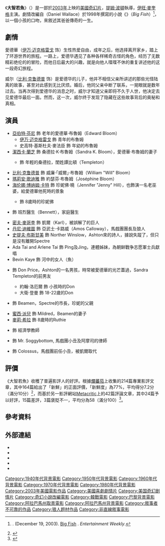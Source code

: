 {{noteTA
|T=zh-tw:大智若魚; zh-hk:大魚奇緣; zh-cn:大鱼;
|G1=Show
|1=zh-tw:大智若魚; zh-hk:大魚奇緣; zh-cn:大鱼;}}
{{Infobox Film
| name = 大智若魚
| original_name = Big Fish
| cn_name = 大鱼
| tw_name = 大智若魚
| hk_name = 大魚奇緣
| image=  Big Fish movie.jpg
| caption =  電影海報
| director = [[提姆·波頓|提姆·波頓]]
| producer       = {{link-en|布魯斯·科恩|Bruce Cohen}}<br />丹·金克斯<br />{{link-en|李察·D·沙勒|Richard D. Zanuck}}（Richard D. Zanuck）
| writer         = '''劇本'''：John August<br />'''{{link-en|大魚老爸|Big Fish: A Novel of Mythic Proportions|原著}}'''：{{link-en|丹尼爾·華勒斯|Daniel Wallace (author)}}（Daniel Wallace）
| starring       = [[伊旺·麥奎格|伊旺·麥奎格]]<br />[[亞伯特·芬尼|亞伯特·芬尼]]<br />[[比利·古達|比利·古達]]<br />[[海伦娜·博纳姆·卡特|海伦娜·博纳姆·卡特]]<br />[[瑪莉詠·柯蒂亞|瑪莉詠·柯蒂亞]]<br />[[潔西卡·蘭芝|潔西卡·蘭芝]]<br />{{link-en|雅麗珊·洛曼|Alison Lohman}}（Alison Lohman）<br />[[史提夫·布斯甘美|史提夫·布斯甘美]]<br />[[丹尼·迪維圖|丹尼·迪維圖]]
| music          = [[丹尼·葉夫曼|丹尼·葉夫曼]]（Danny Elfman）
| cinematography = {{link-en|菲利普·羅素洛|Philippe Rousselot}}（Philippe Rousselot）
| editing        = {{link-en|克里斯·利賓遜|Chris Lebenzon}}（Chris Lebenzon）
| studio         = Jinks/Cohen Company<br />The Zanuck Company
| distributor    = [[哥倫比亞電影公司|哥倫比亞電影公司]]
| released       = {{film date|2003|12|10|限規模|2004|1|9|美國}}
| runtime        = 125分鐘
| country        = {{美國}}
| language       = 英語
| budget         = $7,000萬美元<ref name=BOM>{{cite web|url=http://www.boxofficemojo.com/movies/?id=bigfish.htm|title=''Big Fish (2003)'' > Production Budget > Domestic Total Gross + Foreign|work=[[Box_Office_Mojo|Box Office Mojo]]|at=boxofficemojo.com|publisher=[[IMDb|IMDb]]|accessdate=2012-08-31|archive-date=2015-10-19|archive-url=https://web.archive.org/web/20151019034329/http://www.boxofficemojo.com/movies/?id=bigfish.htm|dead-url=no}}</ref>
| gross          = $122,920,000<ref name=BOM/>
}}
《'''大智若魚'''》（{{lang-en|''Big Fish''}}）是一部於[[2003年電影|2003年]]上映的[[美國電影|美國]][[奇幻片|奇幻片]]，[[提姆·波頓|提姆·波頓]]執導，[[伊旺·麥奎格|伊旺·麥奎格]]主演。劇情改編自{{link-en|丹尼爾·華勒斯|Daniel Wallace (author)}}（Daniel Wallace）於1998年撰寫的小說《{{link-en|大魚老爸|Big Fish: A Novel of Mythic Proportions}}》（''Big Fish''）<ref>{{link-en|Gleiberman, Owen|Owen Gleiberman}}. (December 19, 2003). [http://www.ew.com/ew/article/0,,560441,00.html Big Fish] {{Wayback|url=http://www.ew.com/ew/article/0,,560441,00.html |date=20141025011037 }}. ''Entertainment Weekly''.</ref>，以一個小孩的口吻，來敘述其爸爸傳奇的一生。

== 劇情 ==
愛德華（[[伊万·迈克格雷戈|伊万·迈克格雷戈]] 饰）生性热爱自由，成年之后，他选择离开家乡，踏上了环游世界的旅程。一路上，爱德华遇见了各种各样稀奇古怪的角色，经历了无数精彩绝伦的的冒险，而他日后最大的兴趣，就是向他人喋喋不休的重复讲述他的这一段奇幻旅程。 

威尔（[[比利·克鲁德普|比利·克鲁德普]] 饰）是爱德华的儿子，他并不相信父亲所讲述的那些光怪陆离的故事，甚至对此感到无比厌烦。婚后，他同父亲中断了联系，一晃眼就是数年过去。当再次得到爱德华的消息之时，威尔才知道父亲即将不久于人世，他决定去见爱德华最后一面。然而，这一次，威尔终于发现了隐藏在这些故事背后的奥秘和真相。

== 演員 ==
*[[亞伯特·芬尼|亞伯特·芬尼]] 飾 老年的愛德華·布魯姆（Edward Bloom）
**[[伊万·迈克格雷戈|伊万·迈克格雷戈]] 飾 青年的布魯姆
**史高特·基斯杜夫·麥法臣 飾 年幼的布魯姆
*[[潔西卡·蘭芝|潔西卡·蘭芝]] 飾 桑德拉·K·布魯姆（Sandra K. Bloom），愛德華·布魯姆的妻子
**{{link-en|艾莉森·洛曼|Alison Lohman}} 飾 年輕的桑德拉，閨姓譚比頓（Templeton）
*[[比利·克鲁德普|比利·克鲁德普]] 飾 威廉·「威爾」·布魯姆（William "Will" Bloom）
*[[瑪莉安·歌迪雅|瑪莉安·歌迪雅]] 飾 約瑟芬·布魯姆（Joséphine Bloom）
*[[海伦娜·博纳姆·卡特|海伦娜·博纳姆·卡特]] 飾 珍妮佛·曉（Jennifer "Jenny" Hill），也飾演一名老巫婆，給愛德華他死時的景象
**{{link-en|希莉·安妮·納爾遜|Hailey Anne Nelson}} 飾 8歲時的珍妮佛
*{{link-en|羅拔·高奧美|Robert Guillaume}} 飾 班烈醫生（Bennett），家庭醫生
*[[密夫·麥哥李|密夫·麥哥李]] 飾 凱爾（Karl），被誤解了的巨人
*[[丹尼·迪維圖|丹尼·迪維圖]] 飾 亞武士·卡路威（Amos Calloway），馬戲團團長及狼人
*[[史提夫·布斯甘美|史提夫·布斯甘美]] 飾 Norther Winslow，Ashton來的詩人，據說失蹤了，但只是沒有離開Spectre
*Ada Tai and Arlene Tai 飾 Ping及Jing，連體姊妹，為朝鲜戰争志愿軍士兵獻唱
*Bevin Kaye 飾 河中的女人（魚）
*{{link-en|大衛·登曼|David Denman}} 飾 Don Price，Ashton的一名男孩，時常被愛德華的光芒蓋過，Sandra Templeton的前男友
**約翰·洛厄爾 飾 小孩時的Don
**大衛·登曼 飾 18-22歲的Don 
*{{link-en|勞登·溫萊特三世|Loudon Wainwright III}} 飾 Beamen，Spectre的市長，珍妮的父親
*[[蜜西·派兒|蜜西·派兒]] 飾 Mildred，Beamen的妻子
*[[麥莉·希拉|麥莉·希拉]] 飾 8歲時的Ruthie {{small|（用Destiny Cyrus）}}
*{{link-en|丹尼爾·華倫斯 (演員)|Daniel Wallace (author)|丹尼爾·華倫斯}} 飾 經濟學教師
*{{link-en|狄普·羅伊|Deep Roy}} 飾 Mr. Soggybottom, 馬戲團小丑及阿摩司的律師
*{{link-en|喬治·麥克阿瑟|George McArthur}} 飾 Colossus，馬戲團前任小丑，被凱爾取代

== 評價 ==
《大智若魚》收穫了普遍影評人的好評。根據[[爛蕃茄|爛蕃茄]]上收集的214篇專業影評文章，其中164篇給出了「新鮮」的正面評價，「新鮮度」為77%，平均得分7.2分（滿分10分）<ref>{{cite web|url=http://www.rottentomatoes.com/m/1127787-big_fish|title=Big Fish|work=Rotten Tomatoes|publisher={{link-en|Flixter|Flixter}}|accessdate=2010-09-07|archive-date=2010-09-09|archive-url=https://web.archive.org/web/20100909051619/http://www.rottentomatoes.com/m/1127787-big_fish/|dead-url=no}}</ref>，而基於另一影評網站[[Metacritic|Metacritic]]上的42篇評論文章，其中24篇予以好評，15篇差評，3篇褒貶不一，平均分為58（滿分100）<ref>{{cite web|url=http://www.metacritic.com/movie/big-fish|title=Big Fish|work=Metacritic|publisher=[[CBS_Interactive|CBS Interactive]]|accessdate=2009-07-11|archive-date=2012-02-19|archive-url=https://www.webcitation.org/65Yuxh0tk?url=http://www.metacritic.com/movie/big-fish|dead-url=no}}</ref>。

== 參考資料 ==
{{Reflist|2}}

== 外部連結 ==
{{wikiquote}}
* {{official|http://www.sonypictures.com/homevideo/bigfish/index.html}}
* {{imdb title|id=0319061}}
* {{Amg movie|290352}}
* {{mojo title|id=bigfish}}
* {{rotten-tomatoes|id=1127787-big_fish}}

{{Tim Burton}}

{{Authority control}}
{{DEFAULTSORT:Big Fish}}
[[Category:1940年代背景電影|Category:1940年代背景電影]]
[[Category:1950年代背景電影|Category:1950年代背景電影]]
[[Category:1960年代背景電影|Category:1960年代背景電影]]
[[Category:1970年代背景電影|Category:1970年代背景電影]]
[[Category:1980年代背景電影|Category:1980年代背景電影]]
[[Category:2003年美國電影作品|Category:2003年美國電影作品]]
[[Category:美國喜劇劇情片|Category:美國喜劇劇情片]]
[[Category:美国奇幻剧情片|Category:美国奇幻剧情片]]
[[Category:奇幻小說改編電影|Category:奇幻小說改編電影]]
[[Category:韓戰電影|Category:韓戰電影]]
[[Category:巴黎背景電影|Category:巴黎背景電影]]
[[Category:阿拉巴馬州取景電影|Category:阿拉巴馬州取景電影]]
[[Category:阿拉巴馬州背景電影|Category:阿拉巴馬州背景電影]]
[[Category:敘事者不可靠的作品|Category:敘事者不可靠的作品]]
[[Category:狼人题材作品|Category:狼人题材作品]]
[[Category:非直線敘事電影|Category:非直線敘事電影]]